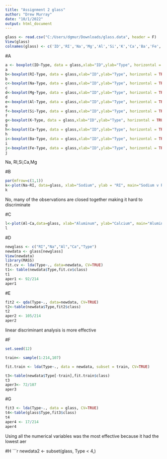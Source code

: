 ---
title: "Assignment 2 glass"
author: "Drew Murray"
date: "10/1/2022"
output: html_document
---

```{r}
glass <- read.csv("C:/Users/dgmur/Downloads/glass.data", header = F)
View(glass)
colnames(glass) <- c('ID','RI','Na','Mg','Al','Si','K','Ca','Ba','Fe','Type')
```
#A
```{r}
a <- boxplot(ID~Type, data = glass,xlab="ID",ylab="Type", horizontal = TRUE)
a
b<-boxplot(RI~Type, data = glass,xlab="ID",ylab="Type", horizontal = TRUE)
b
c<-boxplot(Na~Type, data = glass,xlab="ID",ylab="Type", horizontal = TRUE)
c
d<-boxplot(Mg~Type, data = glass,xlab="ID",ylab="Type", horizontal = TRUE)
d
e<-boxplot(Al~Type, data = glass,xlab="ID",ylab="Type", horizontal = TRUE)
e
f<-boxplot(Si~Type, data = glass,xlab="ID",ylab="Type", horizontal = TRUE)
f
g<-boxplot(K~Type, data = glass,xlab="ID",ylab="Type", horizontal = TRUE)
g
h<-boxplot(Ca~Type, data = glass,xlab="ID",ylab="Type", horizontal = TRUE)
h
i<-boxplot(Ba~Type, data = glass,xlab="ID",ylab="Type", horizontal = TRUE)
i
j<-boxplot(Fe~Type, data = glass,xlab="ID",ylab="Type", horizontal = TRUE)
j
```
Na, RI,Si,Ca,Mg

#B
```{r}
par(mfrow=c(1,1))
k<-plot(Na~RI, data=glass, xlab="Sodium", ylab = "RI", main="Sodium v RI")
k
```
No, many of the observations are closed together making it hard to discriminate

#C
```{r}
l<-plot(Al~Ca,data=glass, xlab="Aluminum", ylab="Calcium", main="Aluminum v. Calcium")
l
```

#D
```{r}
newglass <- c("RI","Na","Al","Ca","Type")
newdata <- glass[newglass]
View(newdata)
library(MASS)
fit.cv <- lda(Type~., data=newdata, CV=TRUE)
t1<- table(newdata$Type,fit.cv$class)
t1
aper1 <- 92/214
aper1
```
#E
```{r}
fit2 <- qda(Type~., data=newdata, CV=TRUE)
t2<-table(newdata$Type,fit2$class)
t2
aper2 <- 105/214
aper2
```
linear discriminant analysis is more effective 

#F 
```{r}
set.seed(12)

train<- sample(1:214,107)

fit.train <- lda(Type~., data = newdata, subset = train, CV=TRUE)

t3<-table(newdata$Type[-train],fit.train$class)
t3
aper3<- 72/107
aper3
```
#G
```{r}
fit3 <- lda(Type~., data = glass, CV=TRUE)
t4<-table(glass$Type,fit3$class)
t4
aper4 <- 17/214
aper4
```
Using all the numerical variables was the most effective because it had the lowest aer

#H
```{r}
newdata2 <- subset(glass, Type < 4,)
